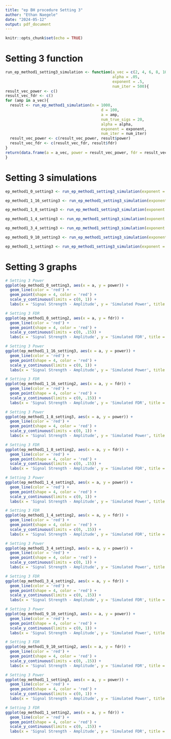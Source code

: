 ```yaml
---
title: "ep BH procedure Setting 3"
author: "Ethan Naegele"
date: "2024-05-12"
output: pdf_document
---
```


```r
knitr::opts_chunk$set(echo = TRUE)
```


# Setting 3 function


```r
run_ep_method1_setting3_simulation <- function(a_vec = c(2, 4, 6, 8, 10), 
                                               alpha = .05,
                                               exponent = .5,
                                               num_iter = 500){
result_vec_power <- c()
result_vec_fdr <- c()
for (amp in a_vec){
  result <- run_ep_method1_simulation(n = 1000,
                                          d = 100,
                                          a = amp, 
                                          num_true_sigs = 20,
                                          alpha = alpha,
                                          exponent = exponent,
                                          num_iter = num_iter)
  result_vec_power <- c(result_vec_power, result$power)
  result_vec_fdr <- c(result_vec_fdr, result$fdr)
}
return(data.frame(a = a_vec, power = result_vec_power, fdr = result_vec_fdr))
}
```

# Setting 3 simulations

```r
ep_method1_0_setting3 <- run_ep_method1_setting3_simulation(exponent = 0)
```

```r
ep_method1_1_16_setting3 <- run_ep_method1_setting3_simulation(exponent = 1/16)
```

```r
ep_method1_1_8_setting3 <- run_ep_method1_setting3_simulation(exponent = 1/8)
```


```r
ep_method1_1_4_setting3 <- run_ep_method1_setting3_simulation(exponent = 1/4)
```


```r
ep_method1_3_4_setting3 <- run_ep_method1_setting3_simulation(exponent = 3/4)
```

```r
ep_method1_9_10_setting3 <- run_ep_method1_setting3_simulation(exponent = 9/10)
```

```r
ep_method1_1_setting3 <- run_ep_method1_setting3_simulation(exponent = 1)
```

# Setting 3 graphs


```r
# Setting 3 Power
ggplot(ep_method1_0_setting3, aes(x = a, y = power)) + 
  geom_line(color = 'red') +
  geom_point(shape = 4, color = 'red') + 
  scale_y_continuous(limits = c(0, 1)) +
  labs(x = 'Signal Strength - Amplitude', y = 'Simulated Power', title = 'ep Method 1 Setting 3 Results - exponent = 0 (n = 1000, d = 100, k = 20)')
```



```r
# Setting 3 FDR
ggplot(ep_method1_0_setting2, aes(x = a, y = fdr)) + 
  geom_line(color = 'red') +
  geom_point(shape = 4, color = 'red') + 
  scale_y_continuous(limits = c(0, .15)) +
  labs(x = 'Signal Strength - Amplitude', y = 'Simulated FDR', title = 'ep Method 1 Setting 3 Results - exponent = 0 (n = 1000, d = 100, k = 20)')
```


```r
# Setting 3 Power
ggplot(ep_method1_1_16_setting3, aes(x = a, y = power)) + 
  geom_line(color = 'red') +
  geom_point(shape = 4, color = 'red') + 
  scale_y_continuous(limits = c(0, 1)) +
  labs(x = 'Signal Strength - Amplitude', y = 'Simulated Power', title = 'ep Method 1 Setting 3 Results - exponent = 1/16 (n = 1000, d = 100, k = 20)')
```


```r
# Setting 3 FDR
ggplot(ep_method1_1_16_setting2, aes(x = a, y = fdr)) + 
  geom_line(color = 'red') +
  geom_point(shape = 4, color = 'red') + 
  scale_y_continuous(limits = c(0, .15)) +
  labs(x = 'Signal Strength - Amplitude', y = 'Simulated FDR', title = 'ep Method 1 Setting 3 Results - exponent = 1/16 (n = 1000, d = 100, k = 20)')
```


```r
# Setting 3 Power
ggplot(ep_method1_1_8_setting3, aes(x = a, y = power)) + 
  geom_line(color = 'red') +
  geom_point(shape = 4, color = 'red') + 
  scale_y_continuous(limits = c(0, 1)) +
  labs(x = 'Signal Strength - Amplitude', y = 'Simulated Power', title = 'ep Method 1 Setting 3 Results - exponent = 1/8 (n = 1000, d = 100, k = 20)')
```

```r
# Setting 3 FDR
ggplot(ep_method1_1_8_setting2, aes(x = a, y = fdr)) + 
  geom_line(color = 'red') +
  geom_point(shape = 4, color = 'red') + 
  scale_y_continuous(limits = c(0, .15)) +
  labs(x = 'Signal Strength - Amplitude', y = 'Simulated FDR', title = 'ep Method 1 Setting 3 Results - exponent = 1/8 (n = 1000, d = 100, k = 20)')
```


```r
# Setting 3 Power
ggplot(ep_method1_1_4_setting3, aes(x = a, y = power)) + 
  geom_line(color = 'red') +
  geom_point(shape = 4, color = 'red') + 
  scale_y_continuous(limits = c(0, 1)) +
  labs(x = 'Signal Strength - Amplitude', y = 'Simulated Power', title = 'ep Method 1 Setting 3 Results - exponent = 1/4 (n = 1000, d = 100, k = 20)')
```

```r
# Setting 3 FDR
ggplot(ep_method1_1_4_setting2, aes(x = a, y = fdr)) + 
  geom_line(color = 'red') +
  geom_point(shape = 4, color = 'red') + 
  scale_y_continuous(limits = c(0, .15)) +
  labs(x = 'Signal Strength - Amplitude', y = 'Simulated FDR', title = 'ep Method 1 Setting 3 Results - exponent = 1/4 (n = 1000, d = 100, k = 20)')
```



```r
# Setting 3 Power
ggplot(ep_method1_3_4_setting3, aes(x = a, y = power)) + 
  geom_line(color = 'red') +
  geom_point(shape = 4, color = 'red') + 
  scale_y_continuous(limits = c(0, 1)) +
  labs(x = 'Signal Strength - Amplitude', y = 'Simulated Power', title = 'ep Method 1 Setting 3 Results - exponent = 3/4 (n = 1000, d = 100, k = 20)')
```


```r
# Setting 3 FDR
ggplot(ep_method1_3_4_setting2, aes(x = a, y = fdr)) + 
  geom_line(color = 'red') +
  geom_point(shape = 4, color = 'red') + 
  scale_y_continuous(limits = c(0, .15)) +
  labs(x = 'Signal Strength - Amplitude', y = 'Simulated FDR', title = 'ep Method 1 Setting 3 Results - exponent = 3/4 (n = 1000, d = 100, k = 20)')
```

```r
# Setting 3 Power
ggplot(ep_method1_9_10_setting3, aes(x = a, y = power)) + 
  geom_line(color = 'red') +
  geom_point(shape = 4, color = 'red') + 
  scale_y_continuous(limits = c(0, 1)) +
  labs(x = 'Signal Strength - Amplitude', y = 'Simulated Power', title = 'ep Method 1 Setting 3 Results - exponent = 9/10 (n = 1000, d = 100, k = 20)')
```


```r
# Setting 3 FDR
ggplot(ep_method1_9_10_setting2, aes(x = a, y = fdr)) + 
  geom_line(color = 'red') +
  geom_point(shape = 4, color = 'red') + 
  scale_y_continuous(limits = c(0, .15)) +
  labs(x = 'Signal Strength - Amplitude', y = 'Simulated FDR', title = 'ep Method 1 Setting 3 Results - exponent = 9/10 (n = 1000, d = 100, k = 20)')
```


```r
# Setting 3 Power
ggplot(ep_method1_1_setting3, aes(x = a, y = power)) + 
  geom_line(color = 'red') +
  geom_point(shape = 4, color = 'red') + 
  scale_y_continuous(limits = c(0, 1)) +
  labs(x = 'Signal Strength - Amplitude', y = 'Simulated Power', title = 'ep Method 1 Setting 3 Results - exponent = 1 (n = 1000, d = 100, k = 20)')
```


```r
# Setting 3 FDR
ggplot(ep_method1_1_setting2, aes(x = a, y = fdr)) + 
  geom_line(color = 'red') +
  geom_point(shape = 4, color = 'red') + 
  scale_y_continuous(limits = c(0, .15)) +
  labs(x = 'Signal Strength - Amplitude', y = 'Simulated FDR', title = 'ep Method 1 Setting 3 Results - exponent = 1 (n = 1000, d = 100, k = 20)')
```







